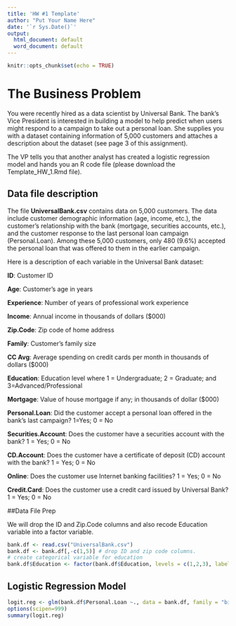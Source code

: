 ```yaml
---
title: 'HW #1 Template'
author: "Put Your Name Here"
date: '`r Sys.Date()`'
output:
  html_document: default
  word_document: default
---
```


```r
knitr::opts_chunk$set(echo = TRUE)
```

# The Business Problem

You were recently hired as a data scientist by Universal Bank. The bank’s Vice President is interested in building a model to help predict when users might respond to a campaign to take out a personal loan. She supplies you with a dataset containing information of 5,000 customers and attaches a description about the dataset (see page 3 of this assignment). 

The VP tells you that another analyst has created a logistic regression model and hands you an R code file (please download the Template_HW_1.Rmd file).

## Data file description

The file **UniversalBank.csv** contains data on 5,000 customers. The data include customer demographic information (age, income, etc.), the customer’s relationship with the bank (mortgage, securities accounts, etc.), and the customer response to the last personal loan campaign (Personal.Loan). Among these 5,000 customers, only 480 (9.6%) accepted the personal loan that was offered to them in the earlier campaign.  


Here is a description of each variable in the Universal Bank dataset:    

**ID**: Customer ID   

**Age**: Customer’s age in years    

**Experience**: Number of years of professional work experience  

**Income**: Annual income in thousands of dollars ($000)  

**Zip.Code**: Zip code of home address  

**Family**: Customer's family size  

**CC Avg**: Average spending on credit cards per month in thousands of dollars ($000)  

**Education**: Education level where 1 = Undergraduate; 2 = Graduate; and 3=Advanced/Professional  

**Mortgage**: Value of house mortgage if any; in thousands of dollar ($000)  

**Personal.Loan**: Did the customer accept a personal loan offered in the bank’s last campaign? 1=Yes; 0 = No  

**Securities.Account**: Does the customer have a securities account with the bank? 1 = Yes; 0 = No  

**CD.Account**: Does the customer have a certificate of deposit (CD) account with the bank? 1 = Yes; 0 = No  

**Online**: Does the customer use Internet banking facilities? 1 = Yes; 0 = No  

**Credit.Card**: Does the customer use a credit card issued by Universal Bank? 1 = Yes; 0 = No  

##Data File Prep  

We will drop the ID and Zip.Code columns and also recode Education variable into a factor variable.
 
```r
bank.df <- read.csv("UniversalBank.csv")
bank.df <- bank.df[,-c(1,5)] # drop ID and zip code columns.  
# create categorical variable for education
bank.df$Education <- factor(bank.df$Education, levels = c(1,2,3), labels = c("Undergrad", "Graduate", "Advanced/Professional"))
```

## Logistic Regression Model
```r
logit.reg <- glm(bank.df$Personal.Loan ~., data = bank.df, family = "binomial")
options(scipen=999)
summary(logit.reg)
```

